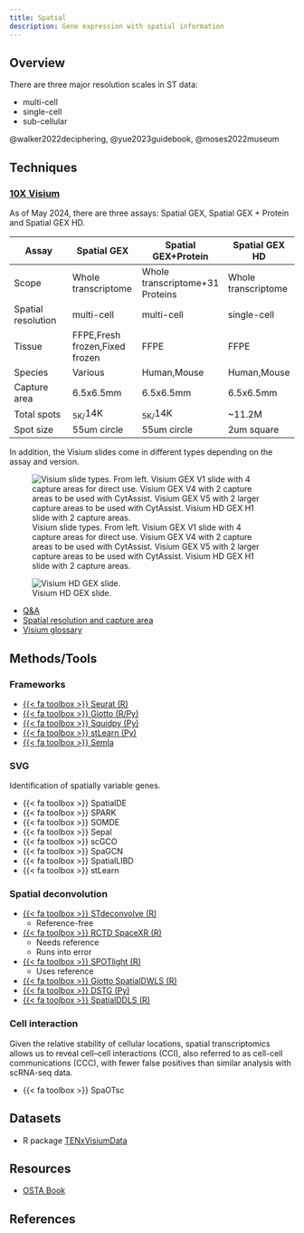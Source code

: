 ```yaml
---
title: Spatial
description: Gene expression with spatial information
---
```


## Overview

There are three major resolution scales in ST data:

- multi-cell
- single-cell
- sub-cellular

@walker2022deciphering, @yue2023guidebook, @moses2022museum

## Techniques
### [10X Visium](https://www.10xgenomics.com/platforms/visium)

As of May 2024, there are three assays: Spatial GEX, Spatial GEX + Protein and Spatial GEX HD.

|Assay|Spatial GEX|Spatial GEX+Protein|Spatial GEX HD|
|---|---|---|---|
|Scope|Whole transcriptome|Whole transcriptome+31 Proteins|Whole transcriptome|
|Spatial resolution|multi-cell|multi-cell|single-cell|
|Tissue|FFPE,Fresh frozen,Fixed frozen|FFPE|FFPE|
|Species|Various|Human,Mouse|Human,Mouse|
|Capture area|6.5x6.5mm|6.5x6.5mm|6.5x6.5mm|
|Total spots|~5K/~14K|~5K/~14K|~11.2M|
|Spot size|55um circle|55um circle|2um square|

In addition, the Visium slides come in different types depending on the assay and version.

![Visium slide types. From left. Visium GEX V1 slide with 4 capture areas for direct use. Visium GEX V4 with 2 capture areas to be used with CytAssist. Visium GEX V5 with 2 larger capture areas to be used with CytAssist. Visium HD GEX H1 slide with 2 capture areas.](https://cdn.10xgenomics.com/image/upload/v1708031738/software-support/Spatial-GEX/SR-v3.0/SlideDiagrams-SerialNumbers.png)

![Visium HD GEX slide.](https://cdn.10xgenomics.com/image/upload/v1708031738/software-support/Spatial-GEX/SR-v3.0/SlideDefinitions.png)

- [Q&A](https://kb.10xgenomics.com/hc/en-us/categories/360002304851-Visium)
- [Spatial resolution and capture area](https://kb.10xgenomics.com/hc/en-us/articles/360035487572-What-is-the-spatial-resolution-and-configuration-of-the-capture-area-of-the-Visium-Gene-Expression-Slide-)
- [Visium glossary](https://www.10xgenomics.com/support/software/space-ranger/latest/getting-started/space-ranger-glossary)

## Methods/Tools

### Frameworks

- [{{< fa toolbox >}} Seurat (R)](https://satijalab.org/seurat/)
- [{{< fa toolbox >}} Giotto (R/Py)](https://rubd.github.io/Giotto_site/)
- [{{< fa toolbox >}} Squidpy (Py)](https://github.com/scverse/squidpy)
- [{{< fa toolbox >}} stLearn (Py)](https://stlearn.readthedocs.io/en/latest/)
- [{{< fa toolbox >}} Semla](https://ludvigla.github.io/semla/)

### SVG

Identification of spatially variable genes.

- {{< fa toolbox >}} SpatialDE
- {{< fa toolbox >}} SPARK
- {{< fa toolbox >}} SOMDE
- {{< fa toolbox >}} Sepal
- {{< fa toolbox >}} scGCO
- {{< fa toolbox >}} SpaGCN
- {{< fa toolbox >}} SpatialLIBD
- {{< fa toolbox >}} stLearn

### Spatial deconvolution

- [{{< fa toolbox >}} STdeconvolve (R)](https://github.com/JEFworks-Lab/STdeconvolve)
  - Reference-free

- [{{< fa toolbox >}} RCTD SpaceXR (R)](https://github.com/dmcable/spacexr)
  - Needs reference
  - Runs into error

- [{{< fa toolbox >}} SPOTlight (R)](https://github.com/MarcElosua/SPOTlight)
  - Uses reference

- [{{< fa toolbox >}} Giotto SpatialDWLS (R)](https://github.com/drieslab/Giotto)
- [{{< fa toolbox >}} DSTG (Py)](https://github.com/Su-informatics-lab/DSTG)
- [{{< fa toolbox >}} SpatialDDLS (R)](https://github.com/diegommcc/SpatialDDLS)

### Cell interaction

Given the relative stability of cellular locations, spatial transcriptomics allows us to reveal cell–cell interactions (CCI),
also referred to as cell-cell communications (CCC), with fewer false positives than similar analysis with scRNA-seq data.

- {{< fa toolbox >}} SpaOTsc

## Datasets

- R package [TENxVisiumData](https://bioconductor.org/packages/release/data/experiment/vignettes/TENxVisiumData/inst/doc/vignette.html)

## Resources

- [OSTA Book](https://lmweber.org/OSTA-book/)

## References {.unnumbered}
